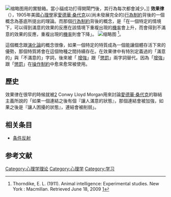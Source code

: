 [[File:Puzzle_box.jpg|缩略图]]用的實驗箱。當小貓成功打得開閘門後，其行為每次都會減少。]]
'''效果律'''（{{lang-en|law of effect}}），1905年美國[[心理學|心理學]]家[[愛德華·桑代克|愛德華·桑代克]]以(尚未發展完全的)[[行為制約|行為制約]]背後的一個概念為基底所提出的理論。而那個[[行為制約|行為制約]]背後的概念，是「在一個特定的情境下，可以得到滿意的效果的反應在該情境下重複出現的[[機率|機率]]會上升，而會得到不滿意的效果的反應，重複出現的[[機率|機率]]則會下降」。
[[File:Lawofeffect.gif|缩略图]]
<ref>Thorndike, E. L. (1911). Animal intelligence: Experimental studies. New York : Macmillan. Retrieved June 18, 2009 [http://www.archive.org/details/animalintelligen00thor]</ref>。

這個概念跟[[演化論|演化論]]的概念很像，如果一個特定的特質成為一個能讓個體存活下來的優勢，那個特質將會在這個物種之間持續存在。在效果律中有特別定義過的「滿意的」與「不滿意的」字詞，後來被「 [[增強|增強]]」跟「[[懲罰|懲罰]]」兩字詞替代。因為「[[增強|增強]]」跟「[[懲罰|懲罰]]」在[[操作制約|操作制約]]中愈來愈常被使用。

==歷史==
效果律在很早的時候就被[https://en.wikipedia.org/wiki/C._Lloyd_Morgan] {{Wayback|url=https://en.wikipedia.org/wiki/C._Lloyd_Morgan |date=20160528034048 }}Conwy Lloyd Morgan用來討論[[愛德華·桑代克|愛德華·桑代克]]的聯結主義所說的「如果一個連結之後有個『讓人滿意的狀態』，那個連結會被加強，如果之後是『讓人困擾的狀態』，連結會被削弱」。

==相关条目==
*[[条件反射|条件反射]]

==参考文献==
<div class="references-small">
<references></references>
</div>

{{心理学小作品}}{{LearningTheoriesInPsychology}}
[[Category:心理学理论|Category:心理学理论]]
[[Category:心理学|Category:心理学]]
[[Category:学习|Category:学习]]